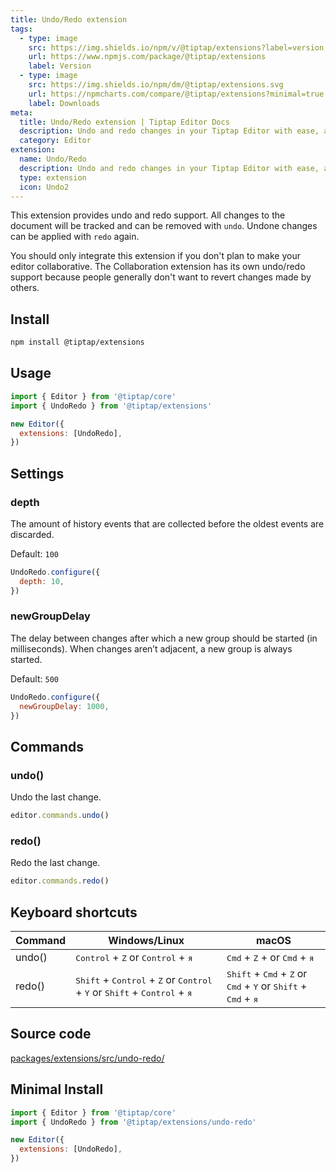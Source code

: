 ```yaml
---
title: Undo/Redo extension
tags:
  - type: image
    src: https://img.shields.io/npm/v/@tiptap/extensions?label=version
    url: https://www.npmjs.com/package/@tiptap/extensions
    label: Version
  - type: image
    src: https://img.shields.io/npm/dm/@tiptap/extensions.svg
    url: https://npmcharts.com/compare/@tiptap/extensions?minimal=true
    label: Downloads
meta:
  title: Undo/Redo extension | Tiptap Editor Docs
  description: Undo and redo changes in your Tiptap Editor with ease, allowing you to revert or reapply edits in your editor. More in the docs.
  category: Editor
extension:
  name: Undo/Redo
  description: Undo and redo changes in your Tiptap Editor with ease, allowing you to revert or reapply edits in your editor.
  type: extension
  icon: Undo2
---
```



This extension provides undo and redo support. All changes to the document will be tracked and can be removed with `undo`. Undone changes can be applied with `redo` again.

You should only integrate this extension if you don't plan to make your editor collaborative. The Collaboration extension has its own undo/redo support because people generally don't want to revert changes made by others.

<CodeDemo path="/Extensions/UndoRedo" />

## Install

```bash
npm install @tiptap/extensions
```

## Usage

```js
import { Editor } from '@tiptap/core'
import { UndoRedo } from '@tiptap/extensions'

new Editor({
  extensions: [UndoRedo],
})
```

## Settings

### depth

The amount of history events that are collected before the oldest events are discarded.

Default: `100`

```js
UndoRedo.configure({
  depth: 10,
})
```

### newGroupDelay

The delay between changes after which a new group should be started (in milliseconds). When changes aren’t adjacent, a new group is always started.

Default: `500`

```js
UndoRedo.configure({
  newGroupDelay: 1000,
})
```

## Commands

### undo()

Undo the last change.

```js
editor.commands.undo()
```

### redo()

Redo the last change.

```js
editor.commands.redo()
```

## Keyboard shortcuts

| Command | Windows/Linux                                                                                                                                     | macOS                                                                                                                                 |
| ------- | ------------------------------------------------------------------------------------------------------------------------------------------------- | ------------------------------------------------------------------------------------------------------------------------------------- |
| undo()  | <kbd>Control</kbd> + <kbd>Z</kbd> or <kbd>Control</kbd> + <kbd>я</kbd>                                                                            | <kbd>Cmd</kbd> + <kbd>Z</kbd> + or <kbd>Cmd</kbd> + <kbd>я</kbd>                                                                      |
| redo()  | <kbd>Shift</kbd> + <kbd>Control</kbd> + <kbd>Z</kbd> or <kbd>Control</kbd> + <kbd>Y</kbd> or <kbd>Shift</kbd> + <kbd>Control</kbd> + <kbd>я</kbd> | <kbd>Shift</kbd> + <kbd>Cmd</kbd> + <kbd>Z</kbd> or <kbd>Cmd</kbd> + <kbd>Y</kbd> or <kbd>Shift</kbd> + <kbd>Cmd</kbd> + <kbd>я</kbd> |

## Source code

[packages/extensions/src/undo-redo/](https://github.com/ueberdosis/tiptap/blob/main/packages/extensions/src/undo-redo/)

## Minimal Install

```js
import { Editor } from '@tiptap/core'
import { UndoRedo } from '@tiptap/extensions/undo-redo'

new Editor({
  extensions: [UndoRedo],
})
```
